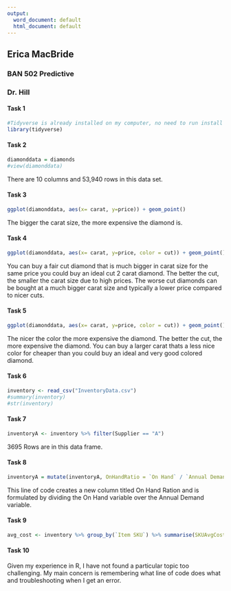 ---
output:
  word_document: default
  html_document: default
---
## Erica MacBride
### BAN 502 Predictive
### Dr. Hill

#### Task 1
```{r}
#Tidyverse is already installed on my computer, no need to run install packages
library(tidyverse)
```
#### Task 2
```{r}
diamonddata = diamonds
#view(diamonddata)
```
There are 10 columns and 53,940 rows in this data set.  

#### Task 3
```{r}
ggplot(diamonddata, aes(x= carat, y=price)) + geom_point()
```
The bigger the carat size, the more expensive the diamond is.  

#### Task 4
```{r}
ggplot(diamonddata, aes(x= carat, y=price, color = cut)) + geom_point()
```
You can buy a fair cut diamond that is much bigger in carat size for the same price you could buy an ideal cut 2 carat diamond. The better the cut, the smaller the carat size due to high prices. The worse cut diamonds can be bought at a much bigger carat size and typically a lower price compared to nicer cuts.  

#### Task 5
```{r}
ggplot(diamonddata, aes(x= carat, y=price, color = cut)) + geom_point() + facet_wrap(~ color)
```
The nicer the color the more expensive the diamond. The better the cut, the more expensive the diamond. You can buy a larger carat thats a less nice color for cheaper than you could buy an ideal and very good colored diamond.  

#### Task 6
```{r}
inventory <- read_csv("InventoryData.csv")
#summary(inventory)
#str(inventory)
```
#### Task 7
```{r}
inventoryA <- inventory %>% filter(Supplier == "A")
```
3695 Rows are in this data frame.  

#### Task 8
```{r}
inventoryA = mutate(inventoryA, OnHandRatio = `On Hand` / `Annual Demand`)
```
This line of code creates a new column titled On Hand Ration and is formulated by dividing the On Hand variable over the Annual Demand variable.  

#### Task 9
```{r}
avg_cost <- inventory %>% group_by(`Item SKU`) %>% summarise(SKUAvgCost = mean(`Cost per Unit ($)`), .groups = 'drop')
```

#### Task 10
Given my experience in R, I have not found a particular topic too challenging. My main concern is remembering what line of code does what and troubleshooting when I get an error.  
